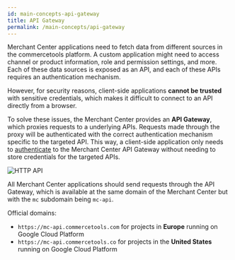 ```yaml
---
id: main-concepts-api-gateway
title: API Gateway
permalink: /main-concepts/api-gateway
---
```


Merchant Center applications need to fetch data from different sources in the commercetools platform. A custom application might need to access channel or product information, role and permission settings, and more. Each of these data sources is exposed as an API, and each of these APIs requires an authentication mechanism.

However, for security reasons, client-side applications **cannot be trusted** with sensitive credentials, which makes it difficult to connect to an API directly from a browser.

To solve these issues, the Merchant Center provides an **API Gateway**, which proxies requests to a underlying APIs. Requests made through the proxy will be authenticated with the correct authentication mechanism specific to the targeted API. This way, a client-side application only needs to [authenticate](#authentication) to the Merchant Center API Gateway without needing to store credentials for the targeted APIs.

![HTTP API](/assets/custom-applications/mc-http-api.png)

All Merchant Center applications should send requests through the API Gateway, which is available at the same domain of the Merchant Center but with the `mc` subdomain being `mc-api`.

Official domains:

- `https://mc-api.commercetools.com` for projects in **Europe** running on Google Cloud Platform
- `https://mc-api.commercetools.co` for projects in the **United States** running on Google Cloud Platform
